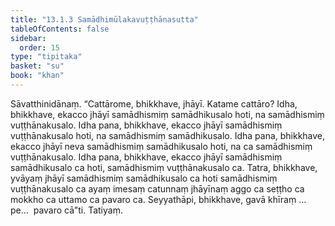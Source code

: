 ```yaml
---
title: "13.1.3 Samādhimūlakavuṭṭhānasutta"
tableOfContents: false
sidebar:
  order: 15
type: "tipitaka"
basket: "su"
book: "khan"
---
```



<DynamicBreadcrumb />

<Division number="664" book="khan">

<Paragraph number="1284" book="khan">
Sāvatthinidānaṃ. “Cattārome, bhikkhave, jhāyī. Katame cattāro? Idha, bhikkhave, ekacco jhāyī samādhismiṃ samādhikusalo hoti, na samādhismiṃ vuṭṭhānakusalo. Idha pana, bhikkhave, ekacco jhāyī samādhismiṃ vuṭṭhānakusalo hoti, na samādhismiṃ samādhikusalo. Idha pana, bhikkhave, ekacco jhāyī neva samādhismiṃ samādhikusalo hoti, na ca samādhismiṃ vuṭṭhānakusalo. Idha pana, bhikkhave, ekacco jhāyī samādhismiṃ samādhikusalo ca hoti, samādhismiṃ vuṭṭhānakusalo ca. Tatra, bhikkhave, yvāyaṃ jhāyī samādhismiṃ samādhikusalo ca hoti samādhismiṃ vuṭṭhānakusalo ca ayaṃ imesaṃ catunnaṃ jhāyīnaṃ aggo ca seṭṭho ca mokkho ca uttamo ca pavaro ca. Seyyathāpi, bhikkhave, gavā khīraṃ …pe…  pavaro cā”ti.

</Paragraph>
</Division>

<Paragraph number="1285" type="center" book="khan">
Tatiyaṃ.
</Paragraph>